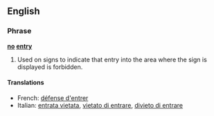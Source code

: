 ==English==
===Phrase===
'''[[no]] [[entry]]'''

#Used on signs to indicate that entry into the area where the sign is displayed is forbidden.

====Translations====
*French: [[défense d'entrer]]
*Italian: [[entrata vietata]], [[vietato di entrare]], [[divieto di entrare]]